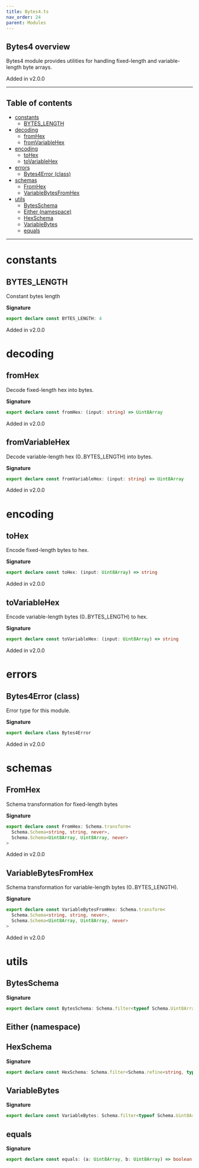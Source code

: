 ```yaml
---
title: Bytes4.ts
nav_order: 24
parent: Modules
---
```


## Bytes4 overview

Bytes4 module provides utilities for handling fixed-length and variable-length byte arrays.

Added in v2.0.0

---

<h2 className="text-delta">Table of contents</h2>

- [constants](#constants)
  - [BYTES_LENGTH](#bytes_length)
- [decoding](#decoding)
  - [fromHex](#fromhex)
  - [fromVariableHex](#fromvariablehex)
- [encoding](#encoding)
  - [toHex](#tohex)
  - [toVariableHex](#tovariablehex)
- [errors](#errors)
  - [Bytes4Error (class)](#bytes4error-class)
- [schemas](#schemas)
  - [FromHex](#fromhex-1)
  - [VariableBytesFromHex](#variablebytesfromhex)
- [utils](#utils)
  - [BytesSchema](#bytesschema)
  - [Either (namespace)](#either-namespace)
  - [HexSchema](#hexschema)
  - [VariableBytes](#variablebytes)
  - [equals](#equals)

---

# constants

## BYTES_LENGTH

Constant bytes length

**Signature**

```ts
export declare const BYTES_LENGTH: 4
```

Added in v2.0.0

# decoding

## fromHex

Decode fixed-length hex into bytes.

**Signature**

```ts
export declare const fromHex: (input: string) => Uint8Array
```

Added in v2.0.0

## fromVariableHex

Decode variable-length hex (0..BYTES_LENGTH) into bytes.

**Signature**

```ts
export declare const fromVariableHex: (input: string) => Uint8Array
```

Added in v2.0.0

# encoding

## toHex

Encode fixed-length bytes to hex.

**Signature**

```ts
export declare const toHex: (input: Uint8Array) => string
```

Added in v2.0.0

## toVariableHex

Encode variable-length bytes (0..BYTES_LENGTH) to hex.

**Signature**

```ts
export declare const toVariableHex: (input: Uint8Array) => string
```

Added in v2.0.0

# errors

## Bytes4Error (class)

Error type for this module.

**Signature**

```ts
export declare class Bytes4Error
```

Added in v2.0.0

# schemas

## FromHex

Schema transformation for fixed-length bytes

**Signature**

```ts
export declare const FromHex: Schema.transform<
  Schema.Schema<string, string, never>,
  Schema.Schema<Uint8Array, Uint8Array, never>
>
```

Added in v2.0.0

## VariableBytesFromHex

Schema transformation for variable-length bytes (0..BYTES_LENGTH).

**Signature**

```ts
export declare const VariableBytesFromHex: Schema.transform<
  Schema.Schema<string, string, never>,
  Schema.Schema<Uint8Array, Uint8Array, never>
>
```

Added in v2.0.0

# utils

## BytesSchema

**Signature**

```ts
export declare const BytesSchema: Schema.filter<typeof Schema.Uint8ArrayFromSelf>
```

## Either (namespace)

## HexSchema

**Signature**

```ts
export declare const HexSchema: Schema.filter<Schema.refine<string, typeof Schema.String>>
```

## VariableBytes

**Signature**

```ts
export declare const VariableBytes: Schema.filter<typeof Schema.Uint8ArrayFromSelf>
```

## equals

**Signature**

```ts
export declare const equals: (a: Uint8Array, b: Uint8Array) => boolean
```
